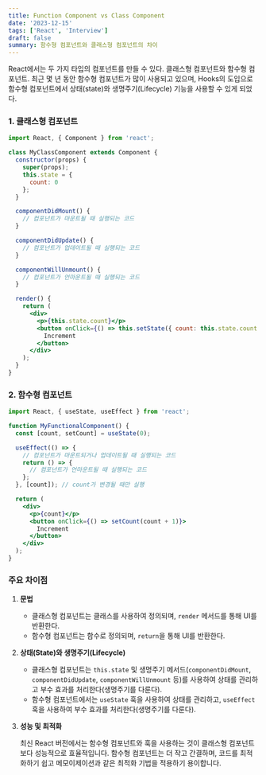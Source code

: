```yaml
---
title: Function Component vs Class Component
date: '2023-12-15'
tags: ['React', 'Interview']
draft: false
summary: 함수형 컴포넌트와 클래스형 컴포넌트의 차이
---
```


React에서는 두 가지 타입의 컴포넌트를 만들 수 있다. 클래스형 컴포넌트와 함수형 컴포넌트. 최근 몇 년 동안 함수형 컴포넌트가 많이 사용되고 있으며, Hooks의 도입으로 함수형 컴포넌트에서 상태(state)와 생명주기(Lifecycle) 기능을 사용할 수 있게 되었다.

### 1. 클래스형 컴포넌트

```jsx
import React, { Component } from 'react';

class MyClassComponent extends Component {
  constructor(props) {
    super(props);
    this.state = {
      count: 0
    };
  }

  componentDidMount() {
    // 컴포넌트가 마운트될 때 실행되는 코드
  }

  componentDidUpdate() {
    // 컴포넌트가 업데이트될 때 실행되는 코드
  }

  componentWillUnmount() {
    // 컴포넌트가 언마운트될 때 실행되는 코드
  }

  render() {
    return (
      <div>
        <p>{this.state.count}</p>
        <button onClick={() => this.setState({ count: this.state.count + 1 })}>
          Increment
        </button>
      </div>
    );
  }
}
```

### 2. 함수형 컴포넌트

```jsx
import React, { useState, useEffect } from 'react';

function MyFunctionalComponent() {
  const [count, setCount] = useState(0);

  useEffect(() => {
    // 컴포넌트가 마운트되거나 업데이트될 때 실행되는 코드
    return () => {
      // 컴포넌트가 언마운트될 때 실행되는 코드
    };
  }, [count]); // count가 변경될 때만 실행

  return (
    <div>
      <p>{count}</p>
      <button onClick={() => setCount(count + 1)}>
        Increment
      </button>
    </div>
  );
}
```

### 주요 차이점

1. **문법**
   - 클래스형 컴포넌트는 클래스를 사용하여 정의되며, `render` 메서드를 통해 UI를 반환한다.
   - 함수형 컴포넌트는 함수로 정의되며, `return`을 통해 UI를 반환한다.

2. **상태(State)와 생명주기(Lifecycle)**
   - 클래스형 컴포넌트는 `this.state` 및 생명주기 메서드(`componentDidMount`, `componentDidUpdate`, `componentWillUnmount` 등)를 사용하여 상태를 관리하고 부수 효과를 처리한다(생명주기를 다룬다).
   - 함수형 컴포넌트에서는 `useState` 훅을 사용하여 상태를 관리하고, `useEffect` 훅을 사용하여 부수 효과를 처리한다(생명주기를 다룬다).

3. **성능 및 최적화**
        
    최신 React 버전에서는 함수형 컴포넌트와 훅을 사용하는 것이 클래스형 컴포넌트보다 성능적으로 효율적입니다. 함수형 컴포넌트는 더 작고 간결하며, 코드를 최적화하기 쉽고 메모이제이션과 같은 최적화 기법을 적용하기 용이합니다.